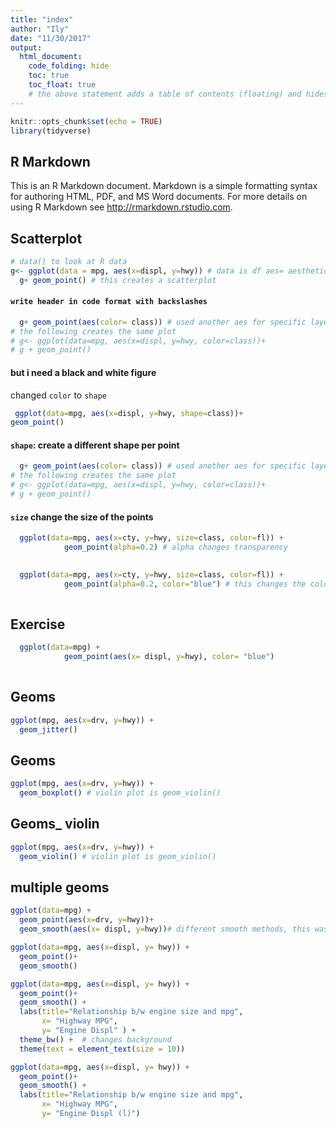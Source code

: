 ```yaml
---
title: "index"
author: "Ily"
date: "11/30/2017"
output:
  html_document:
    code_folding: hide
    toc: true
    toc_float: true
    # the above statement adds a table of contents (floating) and hides codes by default 
---
```


```r
knitr::opts_chunk$set(echo = TRUE)
library(tidyverse)
```

## R Markdown

This is an R Markdown document. Markdown is a simple formatting syntax for authoring HTML, PDF, and MS Word documents. For more details on using R Markdown see <http://rmarkdown.rstudio.com>.

## Scatterplot
```r
# data() to look at R data
g<- ggplot(data = mpg, aes(x=displ, y=hwy)) # data is df aes= aesthetic
  g+ geom_point() # this creates a scatterplot 

```
#### `write header in code format with backslashes ` 

```r
  g+ geom_point(aes(color= class)) # used another aes for specific layer
# the following creates the same plot 
# g<- ggplot(data=mpg, aes(x=displ, y=hwy, color=class))+
# g + geom_point()
```
#### but i need a black and white figure
changed `color` to `shape`
```r
 ggplot(data=mpg, aes(x=displ, y=hwy, shape=class))+
geom_point()
```

#### `shape`: create a different shape per point

```r
  g+ geom_point(aes(color= class)) # used another aes for specific layer
# the following creates the same plot 
# g<- ggplot(data=mpg, aes(x=displ, y=hwy, color=class))+
# g + geom_point()
```

#### `size` change the size of the points

```r
  ggplot(data=mpg, aes(x=cty, y=hwy, size=class, color=fl)) +
            geom_point(alpha=0.2) # alpha changes transparency
        
```
```r
  ggplot(data=mpg, aes(x=cty, y=hwy, size=class, color=fl)) +
            geom_point(alpha=0.2, color="blue") # this changes the color to all blue
        
```
## Exercise 
```r
  ggplot(data=mpg) +
            geom_point(aes(x= displ, y=hwy), color= "blue")
        
```
## Geoms
``` r
ggplot(mpg, aes(x=drv, y=hwy)) +
  geom_jitter()
````
## Geoms
``` r
ggplot(mpg, aes(x=drv, y=hwy)) +
  geom_boxplot() # violin plot is geom_violin()
````

## Geoms_ violin
``` r
ggplot(mpg, aes(x=drv, y=hwy)) +
  geom_violin() # violin plot is geom_violin()
````
## multiple geoms
``` r
ggplot(data=mpg) +
  geom_point(aes(x=drv, y=hwy))+
  geom_smooth(aes(x= displ, y=hwy))# different smooth methods, this was 'loess
````
``` r
ggplot(data=mpg, aes(x=displ, y= hwy)) +
  geom_point()+
  geom_smooth()
````


``` r
ggplot(data=mpg, aes(x=displ, y= hwy)) +
  geom_point()+
  geom_smooth() +
  labs(title="Relationship b/w engine size and mpg",
       x= "Highway MPG",
       y= "Engine Displ" ) +
  theme_bw() +  # changes background
  theme(text = element_text(size = 10))
````

``` r
ggplot(data=mpg, aes(x=displ, y= hwy)) +
  geom_point()+
  geom_smooth() +
  labs(title="Relationship b/w engine size and mpg",
       x= "Highway MPG",
       y= "Engine Displ (l)")
````




















